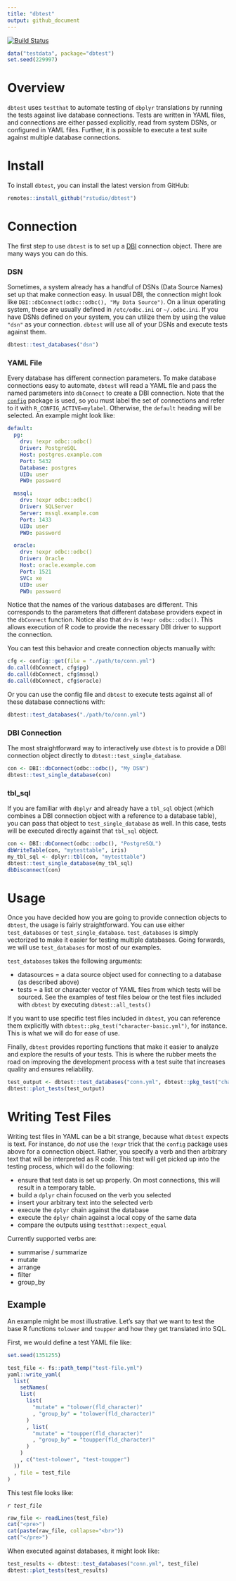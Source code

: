 ```yaml
---
title: "dbtest"
output: github_document
---
```


[![Build Status](https://travis-ci.org/rstudio/dbtest.svg?branch=master)](https://travis-ci.org/rstudio/dbtest)

```r
data("testdata", package="dbtest")
set.seed(229997)
```

# Overview

`dbtest` uses `testthat` to automate testing of `dbplyr` translations by running the tests against live database connections.  Tests are written in YAML files, and connections are either passed explicitly, read from system DSNs, or configured in YAML files.  Further, it is possible to execute a test suite against multiple database connections.

# Install

To install `dbtest`, you can install the latest version from GitHub:

```r
remotes::install_github("rstudio/dbtest")
```

# Connection

The first step to use `dbtest` is to set up a [DBI](todo) connection object.  There are many ways you can do this.

### DSN

Sometimes, a system already has a handful of DSNs (Data Source Names) set up that make connection easy.  In usual DBI, the connection might look like `DBI::dbConnect(odbc::odbc(), "My Data Source")`.  On a linux operating system, these are usually defined in `/etc/odbc.ini` or `~/.odbc.ini`.  If you have DSNs defined on your system, you can utilize them by using the value `"dsn"` as your connection.  `dbtest` will use all of your DSNs and execute tests against them.

```r
dbtest::test_databases("dsn")
```

### YAML File

Every database has different connection parameters.  To make database connections easy to automate, `dbtest` will read a YAML file and pass the named parameters into `dbConnect` to create a DBI connection.  Note that the [`config`](todo) package is used, so you must label the set of connections and refer to it with `R_CONFIG_ACTIVE=mylabel`.  Otherwise, the `default` heading will be selected. An example might look like:

```yaml
default:
  pg:
    drv: !expr odbc::odbc()
    Driver: PostgreSQL
    Host: postgres.example.com
    Port: 5432
    Database: postgres
    UID: user
    PWD: password

  mssql:
    drv: !expr odbc::odbc()
    Driver: SQLServer
    Server: mssql.example.com
    Port: 1433
    UID: user
    PWD: password

  oracle:
    drv: !expr odbc::odbc()
    Driver: Oracle
    Host: oracle.example.com
    Port: 1521
    SVC: xe
    UID: user
    PWD: password
```

Notice that the names of the various databases are different.  This corresponds to the parameters that different database providers expect in the `dbConnect` function.  Notice also that `drv` is `!expr odbc::odbc()`.  This allows execution of R code to provide the necessary DBI driver to support the connection.

You can test this behavior and create connection objects manually with:
```r
cfg <- config::get(file = "./path/to/conn.yml")
do.call(dbConnect, cfg$pg)
do.call(dbConnect, cfg$mssql)
do.call(dbConnect, cfg$oracle)
```

Or you can use the config file and `dbtest` to execute tests against all of these database connections with:

```r
dbtest::test_databases("./path/to/conn.yml")
```

### DBI Connection

The most straightforward way to interactively use `dbtest` is to provide a DBI connection object directly to `dbtest::test_single_database`.  

```r
con <- DBI::dbConnect(odbc::odbc(), "My DSN")
dbtest::test_single_database(con)
```

### tbl_sql

If you are familiar with `dbplyr` and already have a `tbl_sql` object (which combines a DBI connection object with a reference to a database table), you can pass that object to `test_single_database` as well.  In this case, tests will be executed directly against that `tbl_sql` object.

```r
con <- DBI::dbConnect(odbc::odbc(), "PostgreSQL")
dbWriteTable(con, "mytesttable", iris)
my_tbl_sql <- dplyr::tbl(con, "mytesttable")
dbtest::test_single_database(my_tbl_sql)
dbDisconnect(con)
```

# Usage

Once you have decided how you are going to provide connection objects to `dbtest`, the usage is fairly straightforward.  You can use either `test_databases` or `test_single_database`.  `test_databases` is simply vectorized to make it easier for testing multiple databases.  Going forwards, we will use `test_databases` for most of our examples.

`test_databases` takes the following arguments:

* datasources = a data source object used for connecting to a database (as described above)
* tests = a list or character vector of YAML files from which tests will be sourced.  See the examples of test files below or the test files included with `dbtest` by executing `dbtest::all_tests()`

If you want to use specific test files included in `dbtest`, you can reference them explicitly with `dbtest::pkg_test("character-basic.yml")`, for instance.  This is what we will do for ease of use.

Finally, `dbtest` provides reporting functions that make it easier to analyze and explore the results of your tests.  This is where the rubber meets the road on improving the development process with a test suite that increases quality and ensures reliability.

```r
test_output <- dbtest::test_databases("conn.yml", dbtest::pkg_test("character-basic.yml"))
dbtest::plot_tests(test_output)
```

# Writing Test Files

Writing test files in YAML can be a bit strange, because what `dbtest` expects is text.  For instance, do _not_ use the `!expr` trick that the `config` package uses above for a connection object.  Rather, you specify a verb and then arbitrary text that will be interpreted as R code. This text will get picked up into the testing process, which will do the following:

* ensure that test data is set up properly.  On most connections, this will result in a temporary table.
* build a `dplyr` chain focused on the verb you selected
* insert your arbitrary text into the selected verb
* execute the `dplyr` chain against the database
* execute the `dplyr` chain against a local copy of the same data
* compare the outputs using `testthat::expect_equal`

Currently supported verbs are:

* summarise / summarize
* mutate
* arrange
* filter
* group_by

## Example

An example might be most illustrative.  Let's say that we want to test the base R functions `tolower` and `toupper` and how they get translated into SQL.  

First, we would define a test YAML file like:
```r
set.seed(1351255)
```

```r
test_file <- fs::path_temp("test-file.yml")
yaml::write_yaml(
  list(
    setNames(
    list(
      list(
        "mutate" = "tolower(fld_character)"
        , "group_by" = "tolower(fld_character)"
      )
      , list(
        "mutate" = "toupper(fld_character)"
        , "group_by" = "toupper(fld_character)"
      )
    )
    , c("test-tolower", "test-toupper")
  ))
  , file = test_file
)
```

This test file looks like:

_`r test_file`_
```r
raw_file <- readLines(test_file)
cat("<pre>")
cat(paste(raw_file, collapse="<br>"))
cat("</pre>")
```

When executed against databases, it might look like:

```r
test_results <- dbtest::test_databases("conn.yml", test_file)
dbtest::plot_tests(test_results)
```
